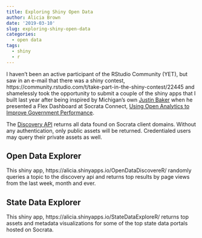 ```yaml
---
title: Exploring Shiny Open Data
author: Alicia Brown
date: '2019-03-10'
slug: exploring-shiny-open-data
categories:
  - open data
tags:
  - shiny
  - r
---
```


I haven't been an active participant of the RStudio Community (YET), but saw in an e-mail that there was a shiny contest, https://community.rstudio.com/t/take-part-in-the-shiny-contest/22445 and shamelessly took the opportunity to submit a couple of the shiny apps that I built last year after being inspired by Michigan's own [Justin Baker](https://twitter.com/AskJustinBaker) when he presented a Flex Dashboard at Socrata Connect, [Using Open Analytics to Improve Government Performance](https://socrata.com/video/using-open-analytics-to-improve-government-performance/).

The [Discovery API](https://socratadiscovery.docs.apiary.io) returns all data found on Socrata client domains. Without any authentication, only public assets will be returned. Credentialed users may query their private assets as well. 

## Open Data Explorer

This shiny app, https://alicia.shinyapps.io/OpenDataDiscovereR/ randomly queries a topic to the discovery api and returns top results by page views from the last week, month and ever.

## State Data Explorer

This shiny app, https://alicia.shinyapps.io/StateDataExploreR/ returns top assets and metadata visualizations for some of the top state data portals hosted on Socrata.